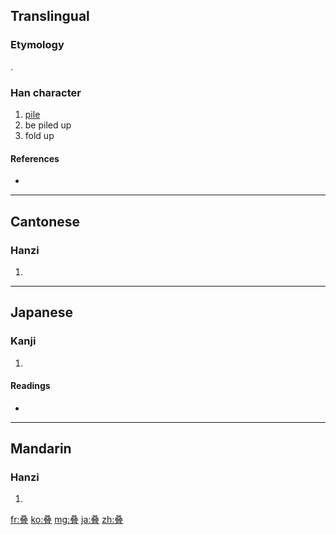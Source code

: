 {{also|疊}}
==Translingual==
{{ja-forms|[[畳]]|叠|[[疊]]}}
===Etymology===
{{Han simp|疊|f=田|t=又}}.

===Han character===
{{Han char|rn=29|rad=又|as=11|sn=13|four=|canj=水水水一 (EEEM)}}

# [[pile]]
# be piled up
# fold up

====References====
* {{Han ref|kx=0166.461|dkj=03204|dj=0378.350|hdz=10401.070|uh=53E0|ud=21472}}

----

==Cantonese==

===Hanzi===
{{yue-hanzi|jyut=|y=dip6|tra=疊}}

# {{defn|Cantonese|sort=又11}}

----

==Japanese==

===Kanji===
{{ja-kanji|grade=|rs=又11}}

# {{defn|Japanese|sort=又11}}

====Readings====
* {{ja-readings|on=[[ちょう]] (chō)|kun=[[たたむ]] (tatamu), [[たたみ]] (tatami)}}

----

==Mandarin==

===Hanzi===
{{cmn-hanzi|tra=疊|pin=[[dié]] ([[die2]])|wg=tieh<sup>2</sup>}}

# {{defn|Mandarin|sort=又11}}

[[fr:叠]]
[[ko:叠]]
[[mg:叠]]
[[ja:叠]]
[[zh:叠]]